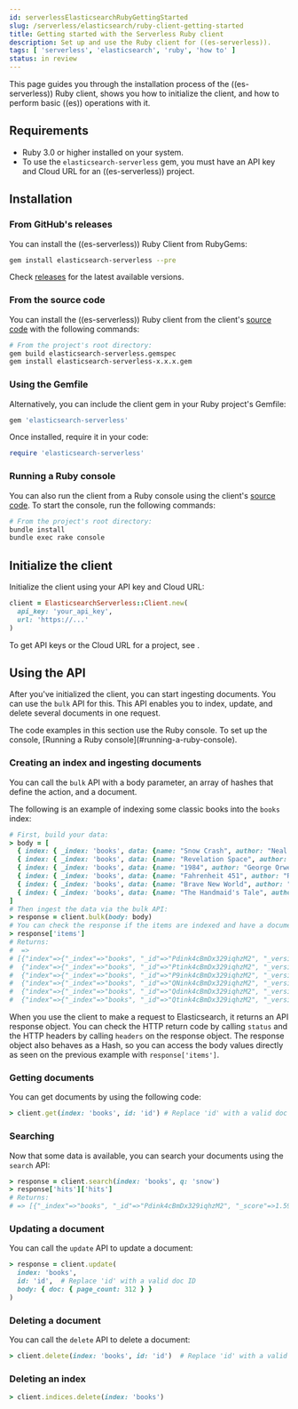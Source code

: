 ```yaml
---
id: serverlessElasticsearchRubyGettingStarted
slug: /serverless/elasticsearch/ruby-client-getting-started
title: Getting started with the Serverless Ruby client
description: Set up and use the Ruby client for ((es-serverless)).
tags: [ 'serverless', 'elasticsearch', 'ruby', 'how to' ]
status: in review
---
```


<DocBadge template="technical preview" />
This page guides you through the installation process of the ((es-serverless)) Ruby
client, shows you how to initialize the client, and how to perform basic
((es)) operations with it.


## Requirements

* Ruby 3.0 or higher installed on your system.
* To use the `elasticsearch-serverless` gem, you must have an API key and Cloud URL for an ((es-serverless)) project.


## Installation

### From GitHub's releases

You can install the ((es-serverless)) Ruby Client from RubyGems:

```bash
gem install elasticsearch-serverless --pre
```

Check [releases](https://github.com/elastic/elasticsearch-serverless-ruby/releases)
for the latest available versions.


### From the source code

You can install the ((es-serverless)) Ruby client from the client's [source
code](https://github.com/elastic/elasticsearch-serverless-ruby) with the
following commands:

```bash
# From the project's root directory:
gem build elasticsearch-serverless.gemspec
gem install elasticsearch-serverless-x.x.x.gem
```


### Using the Gemfile

Alternatively, you can include the client gem in your Ruby project's Gemfile:

```ruby
gem 'elasticsearch-serverless'
```

Once installed, require it in your code:

```ruby
require 'elasticsearch-serverless'
```


### Running a Ruby console

You can also run the client from a Ruby console using the client's [source
code](https://github.com/elastic/elasticsearch-serverless-ruby). To start the
console, run the following commands:

```bash
# From the project's root directory:
bundle install
bundle exec rake console
```


## Initialize the client

Initialize the client using your API key and Cloud URL:

```ruby
client = ElasticsearchServerless::Client.new(
  api_key: 'your_api_key',
  url: 'https://...'
)
```

To get API keys or the Cloud URL for a project, see <DocLink id="serverlessElasticsearchGetStarted" />.


## Using the API

After you've initialized the client, you can start ingesting documents. You can use
the `bulk` API for this. This API enables you to index, update, and delete several
documents in one request.

<DocCallOut title="Note">
The code examples in this section use the Ruby console. To set up the console,
[Running a Ruby console](#running-a-ruby-console).
</DocCallOut>


### Creating an index and ingesting documents

You can call the `bulk` API with a body parameter, an array of hashes that
define the action, and a document.

The following is an example of indexing some classic books into the `books`
index:

```ruby
# First, build your data:
> body = [
  { index: { _index: 'books', data: {name: "Snow Crash", author: "Neal Stephenson", release_date: "1992-06-01", page_count: 470} } },
  { index: { _index: 'books', data: {name: "Revelation Space", author: "Alastair Reynolds", release_date: "2000-03-15", page_count: 585} } },
  { index: { _index: 'books', data: {name: "1984", author: "George Orwell", release_date: "1949-06-08", page_count: 328} } },
  { index: { _index: 'books', data: {name: "Fahrenheit 451", author: "Ray Bradbury", release_date: "1953-10-15", page_count: 227} } },
  { index: { _index: 'books', data: {name: "Brave New World", author: "Aldous Huxley", release_date: "1932-06-01", page_count: 268} } },
  { index: { _index: 'books', data: {name: "The Handmaid's Tale", author: "Margaret Atwood", release_date: "1985-06-01", page_count: 311} } }
]
# Then ingest the data via the bulk API:
> response = client.bulk(body: body)
# You can check the response if the items are indexed and have a document (doc) ID:
> response['items']
# Returns:
#  =>
# [{"index"=>{"_index"=>"books", "_id"=>"Pdink4cBmDx329iqhzM2", "_version"=>1, "result"=>"created", "_shards"=>{"total"=>2, "successful"=>1, "failed"=>0}, "_seq_no"=>0, "_primary_term"=>1, "status"=>201}},
#  {"index"=>{"_index"=>"books", "_id"=>"Ptink4cBmDx329iqhzM2", "_version"=>1, "result"=>"created", "_shards"=>{"total"=>2, "successful"=>1, "failed"=>0}, "_seq_no"=>1, "_primary_term"=>1, "status"=>201}},
#  {"index"=>{"_index"=>"books", "_id"=>"P9ink4cBmDx329iqhzM2", "_version"=>1, "result"=>"created", "_shards"=>{"total"=>2, "successful"=>1, "failed"=>0}, "_seq_no"=>2, "_primary_term"=>1, "status"=>201}},
#  {"index"=>{"_index"=>"books", "_id"=>"QNink4cBmDx329iqhzM2", "_version"=>1, "result"=>"created", "_shards"=>{"total"=>2, "successful"=>1, "failed"=>0}, "_seq_no"=>3, "_primary_term"=>1, "status"=>201}},
#  {"index"=>{"_index"=>"books", "_id"=>"Qdink4cBmDx329iqhzM2", "_version"=>1, "result"=>"created", "_shards"=>{"total"=>2, "successful"=>1, "failed"=>0}, "_seq_no"=>4, "_primary_term"=>1, "status"=>201}},
#  {"index"=>{"_index"=>"books", "_id"=>"Qtink4cBmDx329iqhzM2", "_version"=>1, "result"=>"created", "_shards"=>{"total"=>2, "successful"=>1, "failed"=>0}, "_seq_no"=>5, "_primary_term"=>1, "status"=>201}}]
```

When you use the client to make a request to Elasticsearch, it returns an API
response object. You can check the HTTP return code by calling `status` and the
HTTP headers by calling `headers` on the response object. The response object
also behaves as a Hash, so you can access the body values directly as seen on
the previous example with `response['items']`.


### Getting documents

You can get documents by using the following code:

```ruby
> client.get(index: 'books', id: 'id') # Replace 'id' with a valid doc ID
```


### Searching

Now that some data is available, you can search your documents using the
`search` API:

```ruby
> response = client.search(index: 'books', q: 'snow')
> response['hits']['hits']
# Returns:
# => [{"_index"=>"books", "_id"=>"Pdink4cBmDx329iqhzM2", "_score"=>1.5904956, "_source"=>{"name"=>"Snow Crash", "author"=>"Neal Stephenson", "release_date"=>"1992-06-01", "page_count"=>470}}]
```

### Updating a document

You can call the `update` API to update a document:

```ruby
> response = client.update(
  index: 'books',
  id: 'id',  # Replace 'id' with a valid doc ID
  body: { doc: { page_count: 312 } }
)
```

### Deleting a document

You can call the `delete` API to delete a document:

```ruby
> client.delete(index: 'books', id: 'id')  # Replace 'id' with a valid doc ID
```


### Deleting an index


```ruby
> client.indices.delete(index: 'books')
```